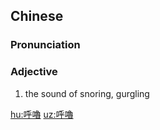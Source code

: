 {{also|呼噜}}
==Chinese==
{{zh-forms|s=呼噜}}

===Pronunciation===
{{zh-pron
|m=hūlū
|c=hu1 lu1
|cat=a
}}

===Adjective===
{{zh-adj}}

# {{lb|zh|onomatopoeia}} the sound of snoring, gurgling
#: {{zh-x|打 呼嚕|to snore}}

[[hu:呼嚕]]
[[uz:呼嚕]]